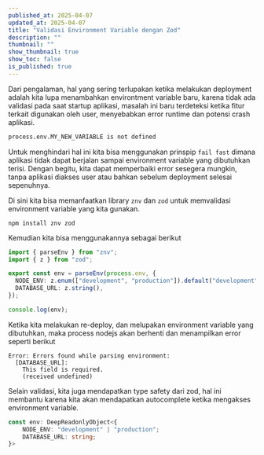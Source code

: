 ```yaml
---
published_at: 2025-04-07
updated_at: 2025-04-07
title: "Validasi Environment Variable dengan Zod"
description: ""
thumbnail: ""
show_thumbnail: true
show_toc: false
is_published: true
---
```


Dari pengalaman, hal yang sering terlupakan ketika melakukan deployment adalah kita lupa menambahkan environtment variable baru, karena tidak ada validasi pada saat startup aplikasi, masalah ini baru terdeteksi ketika fitur terkait digunakan oleh user, menyebabkan error runtime dan potensi crash aplikasi.

```bash
process.env.MY_NEW_VARIABLE is not defined
```
Untuk menghindari hal ini kita bisa menggunakan prinspip `fail fast` dimana aplikasi tidak dapat berjalan sampai environment variable yang dibutuhkan terisi. Dengan begitu, kita dapat memperbaiki error sesegera mungkin, tanpa aplikasi diakses user atau bahkan sebelum deployment selesai sepenuhnya.

Di sini kita bisa memanfaatkan  library `znv` dan `zod` untuk memvalidasi environment variable yang kita gunakan.

```shell
npm install znv zod
```

Kemudian kita bisa menggunakannya sebagai berikut

```ts
import { parseEnv } from "znv";
import { z } from "zod";

export const env = parseEnv(process.env, {
  NODE_ENV: z.enum(["development", "production"]).default("development"),
  DATABASE_URL: z.string(),
});

console.log(env);

```

Ketika kita melakukan re-deploy, dan melupakan environment variable yang dibutuhkan, maka process nodejs akan berhenti dan menampilkan error seperti berikut

```console
Error: Errors found while parsing environment:
  [DATABASE_URL]:
    This field is required.
    (received undefined)
```

Selain validasi, kita juga mendapatkan type safety dari zod, hal ini membantu karena kita akan mendapatkan autocomplete ketika mengakses environment variable.

```ts
const env: DeepReadonlyObject<{
    NODE_ENV: "development" | "production";
    DATABASE_URL: string;
}>
```